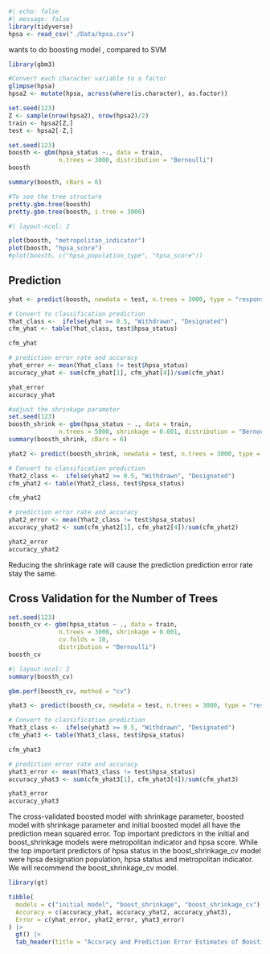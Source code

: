 
```r
#| echo: false
#| message: false
library(tidyverse)
hpsa <- read_csv("./Data/hpsa.csv")
```

wants to do boosting model , compared to SVM

```r
library(gbm3)
```

```r
#Convert each character variable to a factor
glimpse(hpsa)
hpsa2 <- mutate(hpsa, across(where(is.character), as.factor))
```

```r
set.seed(123)
Z <- sample(nrow(hpsa2), nrow(hpsa2)/2)
train <- hpsa2[Z,]
test <- hpsa2[-Z,]
```

```r
set.seed(123)
boosth <- gbm(hpsa_status ~., data = train, 
              n.trees = 3000, distribution = "Bernoulli")
boosth
```

```r
summary(boosth, cBars = 6)
```

```r
#To see the tree structure
pretty.gbm.tree(boosth)
pretty.gbm.tree(boosth, i.tree = 3000)
```

```r
#| layout-ncol: 2

plot(boosth, "metropolitan_indicator")
plot(boosth, "hpsa_score")
#plot(boosth, c("hpsa_population_type", "hpsa_score"))
```

## Prediction

```r
yhat <- predict(boosth, newdata = test, n.trees = 3000, type = "response")

# Convert to classification prediction
Yhat_class <-  ifelse(yhat >= 0.5, "Withdrawn", "Designated")
cfm_yhat <- table(Yhat_class, test$hpsa_status)

cfm_yhat

# prediction error rate and accuracy
yhat_error <- mean(Yhat_class != test$hpsa_status)
accuracy_yhat <- sum(cfm_yhat[1], cfm_yhat[4])/sum(cfm_yhat)

yhat_error
accuracy_yhat
```

```r
#adjust the shrinkage parameter
set.seed(123)
boosth_shrink <- gbm(hpsa_status ~ ., data = train, 
              n.trees = 5000, shrinkage = 0.001, distribution = "Bernoulli")
summary(boosth_shrink, cBars = 6)
```

```r
yhat2 <- predict(boosth_shrink, newdata = test, n.trees = 3000, type = "response")

# Convert to classification prediction
Yhat2_class <-  ifelse(yhat2 >= 0.5, "Withdrawn", "Designated")
cfm_yhat2 <- table(Yhat2_class, test$hpsa_status)

cfm_yhat2

# prediction error rate and accuracy
yhat2_error <- mean(Yhat2_class != test$hpsa_status)
accuracy_yhat2 <- sum(cfm_yhat2[1], cfm_yhat2[4])/sum(cfm_yhat2)

yhat2_error
accuracy_yhat2
```

Reducing the shrinkage rate will cause the prediction prediction error rate stay the same.

## Cross Validation for the Number of Trees

```r
set.seed(123)
boosth_cv <- gbm(hpsa_status ~ ., data = train, 
              n.trees = 3000, shrinkage = 0.001, 
              cv.folds = 10, 
              distribution = "Bernoulli")
boosth_cv
```

```r
#| layout-ncol: 2
summary(boosth_cv)
```

```r
gbm.perf(boosth_cv, method = "cv")
```

```r
yhat3 <- predict(boosth_cv, newdata = test, n.trees = 3000, type = "response")

# Convert to classification prediction
Yhat3_class <-  ifelse(yhat3 >= 0.5, "Withdrawn", "Designated")
cfm_yhat3 <- table(Yhat3_class, test$hpsa_status)

cfm_yhat3

# prediction error rate and accuracy
yhat3_error <- mean(Yhat3_class != test$hpsa_status)
accuracy_yhat3 <- sum(cfm_yhat3[1], cfm_yhat3[4])/sum(cfm_yhat3)

yhat3_error
accuracy_yhat3
```

The cross-validated boosted model with shrinkage parameter, boosted model with shrinkage parameter and initial boosted model all have the prediction mean squared error.
Top important predictors in the initial and boost_shrinkage models were metropolitan indicator and hpsa score.
While the top important predictors of hpsa status in the boost_shrinkage_cv model were hpsa designation population, hpsa status and metropolitan indicator. We will recommend the boost_shrinkage_cv model.

```r
library(gt)

tibble(
  models = c("initial model", "boost_shrinkage", "boost_shrinkage_cv"),
  Accuracy = c(accuracy_yhat, accuracy_yhat2, accuracy_yhat3),
  Error = c(yhat_error, yhat2_error, yhat3_error)
) |>
  gt() |>
  tab_header(title = "Accuracy and Prediction Error Estimates of Boosting models")
```

